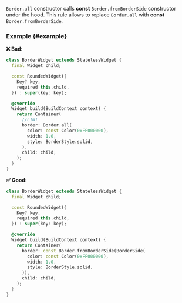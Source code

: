 
<RuleDetails version="4.11.0" severity="performance" hasFix />

`Border.all` constructor calls **const** `Border.fromBorderSide` constructor under the hood. This rule allows to replace `Border.all` with **const** `Border.fromBorderSide`.

### Example {#example}

**❌ Bad:**

```dart
class BorderWidget extends StatelessWidget {
  final Widget child;

  const RoundedWidget({
    Key? key,
    required this.child,
  }) : super(key: key);

  @override
  Widget build(BuildContext context) {
    return Container(
      //LINT
      border: Border.all(
        color: const Color(0xFF000000),
        width: 1.0,
        style: BorderStyle.solid,
      ),
      child: child,
    );
  }
}
```

**✅ Good:**

```dart
class BorderWidget extends StatelessWidget {
  final Widget child;

  const RoundedWidget({
    Key? key,
    required this.child,
  }) : super(key: key);

  @override
  Widget build(BuildContext context) {
    return Container(
      border: const Border.fromBorderSide(BorderSide(
        color: const Color(0xFF000000),
        width: 1.0,
        style: BorderStyle.solid,
      )),
      child: child,
    );
  }
}
```
